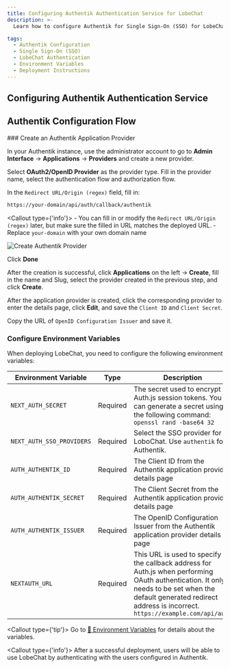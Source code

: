 ```yaml
---
title: Configuring Authentik Authentication Service for LobeChat
description: >-
  Learn how to configure Authentik for Single Sign-On (SSO) for LobeChat, including creating an application provider, setting environment variables, and deployment instructions.

tags:
  - Authentik Configuration
  - Single Sign-On (SSO)
  - LobeChat Authentication
  - Environment Variables
  - Deployment Instructions
---
```


## Configuring Authentik Authentication Service

## Authentik Configuration Flow

<Steps>
  ### Create an Authentik Application Provider

  In your Authentik instance, use the administrator account to go to **Admin Interface** -> **Applications** -> **Providers** and create a new provider.

  Select **OAuth2/OpenID Provider** as the provider type. Fill in the provider name, select the authentication flow and authorization flow.

  In the `Redirect URL/Origin (regex)` field, fill in:

  ```bash
  https://your-domain/api/auth/callback/authentik
  ```

  <Callout type={'info'}>
    - You can fill in or modify the `Redirect URL/Origin (regex)` later, but make sure the filled in
      URL matches the deployed URL. - Replace `your-domain` with your own domain name
  </Callout>

  <Image alt="Create Authentik Provider" inStep src="https://github.com/lobehub/lobe-chat/assets/67304509/4244634e-5f68-48d5-aac0-e5f4b06d1c4b" />

  Click **Done**

  After the creation is successful, click **Applications** on the left -> **Create**, fill in the name and Slug, select the provider created in the previous step, and click **Create**.

  After the application provider is created, click the corresponding provider to enter the details page, click **Edit**, and save the `Client ID` and `Client Secret`.

  Copy the URL of `OpenID Configuration Issuer` and save it.

  ### Configure Environment Variables

  When deploying LobeChat, you need to configure the following environment variables:

  | Environment Variable      | Type     | Description                                                                                                                                                                                                         |
  | ------------------------- | -------- | ------------------------------------------------------------------------------------------------------------------------------------------------------------------------------------------------------------------- |
  | `NEXT_AUTH_SECRET`        | Required | The secret used to encrypt Auth.js session tokens. You can generate a secret using the following command: `openssl rand -base64 32`                                                                                 |
  | `NEXT_AUTH_SSO_PROVIDERS` | Required | Select the SSO provider for LoboChat. Use `authentik` for Authentik.                                                                                                                                                |
  | `AUTH_AUTHENTIK_ID`       | Required | The Client ID from the Authentik application provider details page                                                                                                                                                  |
  | `AUTH_AUTHENTIK_SECRET`   | Required | The Client Secret from the Authentik application provider details page                                                                                                                                              |
  | `AUTH_AUTHENTIK_ISSUER`   | Required | The OpenID Configuration Issuer from the Authentik application provider details page                                                                                                                                |
  | `NEXTAUTH_URL`            | Required | This URL is used to specify the callback address for Auth.js when performing OAuth authentication. It only needs to be set when the default generated redirect address is incorrect. `https://example.com/api/auth` |

  <Callout type={'tip'}>
    Go to  [📘 Environment Variables](/docs/self-hosting/environment-variable#Authentik) for details about the variables.
  </Callout>
</Steps>

<Callout type={'info'}>
  After a successful deployment, users will be able to use LobeChat by authenticating with the users
  configured in Authentik.
</Callout>
